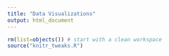 ```yaml
---
title: "Data Visualizations"
output: html_document
---
```


```r
rm(list=objects()) # start with a clean workspace
source("knitr_tweaks.R")
```

